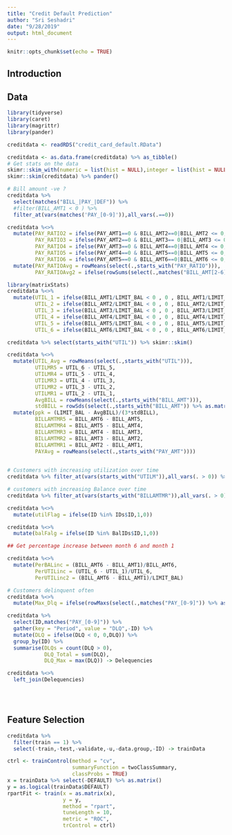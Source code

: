 ```yaml
---
title: "Credit Default Prediction"
author: "Sri Seshadri"
date: "9/28/2019"
output: html_document
---
```


```r
knitr::opts_chunk$set(echo = TRUE)
```

## Introduction

## Data

```r
library(tidyverse)
library(caret)
library(magrittr)
library(pander)

creditdata <- readRDS("credit_card_default.RData")

creditdata <- as.data.frame(creditdata) %>% as_tibble()
# Get stats on the data
skimr::skim_with(numeric = list(hist = NULL),integer = list(hist = NULL))
skimr::skim(creditdata) %>% pander()

```

```r
# Bill amount -ve ? 
creditdata %>% 
  select(matches("BILL_|PAY_|DEF")) %>% 
  #filter(BILL_AMT1 < 0 ) %>% 
  filter_at(vars(matches('PAY_[0-9]')),all_vars(.==0))

```


```r
creditdata %<>% 
  mutate(PAY_RATIO2 = ifelse(PAY_AMT1==0 & BILL_AMT2==0|BILL_AMT2 <= 0,1,PAY_AMT1/BILL_AMT2),
         PAY_RATIO3 = ifelse(PAY_AMT2==0 & BILL_AMT3== 0|BILL_AMT3 <= 0,1,PAY_AMT2/BILL_AMT3),
         PAY_RATIO4 = ifelse(PAY_AMT3==0 & BILL_AMT4==0|BILL_AMT4 <= 0,1,PAY_AMT3/BILL_AMT4),
         PAY_RATIO5 = ifelse(PAY_AMT4==0 & BILL_AMT5==0|BILL_AMT5 <= 0,1,PAY_AMT4/BILL_AMT5),
         PAY_RATIO6 = ifelse(PAY_AMT5==0 & BILL_AMT6==0|BILL_AMT6 <= 0,1,PAY_AMT5/BILL_AMT6)) %>% 
  mutate(PAY_RATIOAvg = rowMeans(select(.,starts_with("PAY_RATIO"))),
         PAY_RATIOAvg2 = ifelse(rowSums(select(.,matches("BILL_AMT[2-6]")))==0,1,rowSums(select(.,matches("PAY_AMT[1-5]")))/rowSums(select(.,matches("BILL_AMT[2-6]")))))


```


```r
library(matrixStats)
creditdata %<>% 
  mutate(UTIL_1 = ifelse(BILL_AMT1/LIMIT_BAL < 0 , 0 , BILL_AMT1/LIMIT_BAL),
         UTIL_2 = ifelse(BILL_AMT2/LIMIT_BAL < 0 , 0 , BILL_AMT2/LIMIT_BAL),
         UTIL_3 = ifelse(BILL_AMT3/LIMIT_BAL < 0 , 0 , BILL_AMT3/LIMIT_BAL),
         UTIL_4 = ifelse(BILL_AMT4/LIMIT_BAL < 0 , 0 , BILL_AMT4/LIMIT_BAL),
         UTIL_5 = ifelse(BILL_AMT5/LIMIT_BAL < 0 , 0 , BILL_AMT5/LIMIT_BAL),
         UTIL_6 = ifelse(BILL_AMT6/LIMIT_BAL < 0 , 0 , BILL_AMT6/LIMIT_BAL))
```

```r
creditdata %>% select(starts_with("UTIL")) %>% skimr::skim()
```

```r
creditdata %<>% 
  mutate(UTIL_Avg = rowMeans(select(.,starts_with("UTIL"))),
         UTILMR5 = UTIL_6 - UTIL_5,
         UTILMR4 = UTIL_5 - UTIL_4,
         UTILMR3 = UTIL_4 - UTIL_3,
         UTILMR2 = UTIL_3 - UTIL_2,
         UTILMR1 = UTIL_2 - UTIL_1,
         AvgBILL = rowMeans(select(.,starts_with("BILL_AMT"))),
         stdBILL = rowSds(select(.,starts_with("BILL_AMT")) %>% as.matrix())) %>% 
  mutate(ppk = (LIMIT_BAL - AvgBILL)/(3*stdBILL),
         BILLAMTMR5 = BILL_AMT6 - BILL_AMT5,
         BILLAMTMR4 = BILL_AMT5 - BILL_AMT4,
         BILLAMTMR3 = BILL_AMT4 - BILL_AMT3,
         BILLAMTMR2 = BILL_AMT3 - BILL_AMT2,
         BILLAMTMR1 = BILL_AMT2 - BILL_AMT1,
         PAYAvg = rowMeans(select(.,starts_with("PAY_AMT"))))
  

# Customers with increasing utilization over time
creditdata %>% filter_at(vars(starts_with("UTILM")),all_vars(. > 0)) %>% select(ID) ->IDs

# customers with increasing Balance over time
creditdata %>% filter_at(vars(starts_with("BILLAMTMR")),all_vars(. > 0)) %>% select(ID) ->BalIDs

creditdata %<>% 
  mutate(utilFlag = ifelse(ID %in% IDs$ID,1,0))

creditdata %<>% 
  mutate(balFalg = ifelse(ID %in% BalIDs$ID,1,0))

## Get percentage increase between month 6 and month 1

creditdata %<>%
  mutate(PerBALinc = (BILL_AMT6 - BILL_AMT1)/BILL_AMT6,
         PerUTILinc = (UTIL_6 - UTIL_1)/UTIL_6,
         PerUTILinc2 = (BILL_AMT6 - BILL_AMT1)/LIMIT_BAL)

# Customers delinquent often
creditdata %<>%
  mutate(Max_Dlq = ifelse(rowMaxs(select(.,matches("PAY_[0-9]")) %>% as.matrix()) < 0,0,rowMaxs(select(.,matches("PAY_[0-9]")) %>% as.matrix()) ))

creditdata %>% 
  select(ID,matches("PAY_[0-9]")) %>% 
  gather(key = "Period", value = "DLQ",-ID) %>% 
  mutate(DLQ = ifelse(DLQ < 0, 0,DLQ)) %>% 
  group_by(ID) %>% 
  summarise(DLQs = count(DLQ > 0),
            DLQ_Total = sum(DLQ),
            DLQ_Max = max(DLQ)) -> Delequencies

creditdata %<>% 
  left_join(Delequencies)


  
```
## Feature Selection

```r
creditdata %>% 
  filter(train == 1) %>% 
  select(-train,-test,-validate,-u,-data.group,-ID) -> trainData

ctrl <- trainControl(method = "cv",
                     summaryFunction = twoClassSummary,
                     classProbs = TRUE)
x = trainData %>% select(-DEFAULT) %>% as.matrix()
y = as.logical(trainData$DEFAULT)
rpartFit <- train(x = as.matrix(x), 
                  y = y,
                  method = "rpart",
                  tuneLength = 10,
                  metric = "ROC",
                  trControl = ctrl)
```

